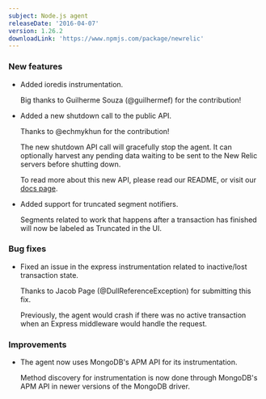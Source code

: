 ```yaml
---
subject: Node.js agent
releaseDate: '2016-04-07'
version: 1.26.2
downloadLink: 'https://www.npmjs.com/package/newrelic'
---
```


### New features

* Added ioredis instrumentation.

  Big thanks to Guilherme Souza (@guilhermef) for the contribution!
* Added a new shutdown call to the public API.

  Thanks to @echmykhun for the contribution!

  The new shutdown API call will gracefully stop the agent. It can optionally harvest any pending data waiting to be sent to the New Relic servers before shutting down.

  To read more about this new API, please read our README, or visit our [docs page](https://docs.newrelic.com/docs/agents/nodejs-agent/supported-features/nodejs-agent-api#shutdown).
* Added support for truncated segment notifiers.

  Segments related to work that happens after a transaction has finished will now be labeled as Truncated in the UI.

### Bug fixes

* Fixed an issue in the express instrumentation related to inactive/lost transaction state.

  Thanks to Jacob Page (@DullReferenceException) for submitting this fix.

  Previously, the agent would crash if there was no active transaction when an Express middleware would handle the request.

### Improvements

* The agent now uses MongoDB's APM API for its instrumentation.

  Method discovery for instrumentation is now done through MongoDB's APM API in newer versions of the MongoDB driver.
